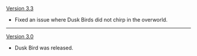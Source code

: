 {{Change History/Header}}
[[Version 3.3]]
* Fixed an issue where Dusk Birds did not chirp in the overworld.
----
[[Version 3.0]]
* Dusk Bird was released.